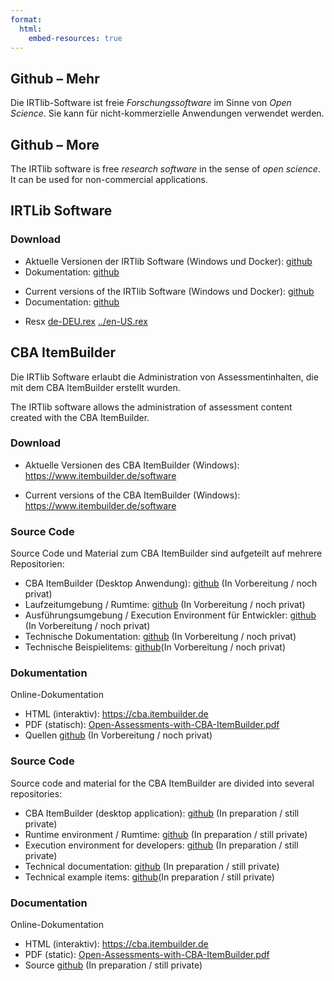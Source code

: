 ```yaml
---
format:
  html:
    embed-resources: true
---
```


::: {.content-visible when-profile="german"}
# Github -- Mehr

Die IRTlib-Software ist freie *Forschungssoftware* im Sinne von *Open Science*. Sie kann für nicht-kommerzielle Anwendungen verwendet werden. 

:::

::: {.content-visible when-profile="english"}
# Github -- More

The IRTlib software is free *research software* in the sense of *open science*. It can be used for non-commercial applications.

:::

## IRTLib Software

### Download

::: {.content-visible when-profile="german"}
* Aktuelle Versionen der IRTlib Software (Windows und Docker): [github](https://github.com/DIPFtba/IRTlibDeploymentSoftware)
* Dokumentation: [github](https://github.com/kroehne/IRTLibDocumentation)
:::


::: {.content-visible when-profile="english"}
* Current versions of the IRTlib Software (Windows und Docker):  [github](https://github.com/DIPFtba/IRTlibDeploymentSoftware)
* Documentation: [github](https://github.com/kroehne/IRTLibDocumentation)
:::

* Resx [de-DEU.rex](../Help-de-DEU.rex) [../en-US.rex](Help-en-US.rex)

## CBA ItemBuilder

::: {.content-visible when-profile="german"}
Die IRTlib Software erlaubt die Administration von Assessmentinhalten, die mit dem CBA ItemBuilder erstellt wurden. 
:::

::: {.content-visible when-profile="english"}
The IRTlib software allows the administration of assessment content created with the CBA ItemBuilder. 
:::

### Download

::: {.content-visible when-profile="german"}
* Aktuelle Versionen des CBA ItemBuilder (Windows): [https://www.itembuilder.de/software](https://www.itembuilder.de/software)
:::

::: {.content-visible when-profile="english"}
* Current versions of the CBA ItemBuilder (Windows): [https://www.itembuilder.de/software](https://www.itembuilder.de/software)
:::



::: {.content-visible when-profile="german"}

### Source Code 

Source Code und Material zum CBA ItemBuilder sind aufgeteilt auf mehrere Repositorien: 

* CBA ItemBuilder (Desktop Anwendung): [github](https://github.com/DIPFtba/CBAItemBuilderDesktopEditor) (In Vorbereitung / noch privat)
* Laufzeitumgebung / Rumtime: [github](https://github.com/DIPFtba/CBAItemBuilderRuntime) (In Vorbereitung / noch privat)
* Ausführungsumgebung / Execution Environment für Entwickler: [github](https://github.com/DIPFtba/CBAItemBuilderExecutionEnvironment) (In Vorbereitung / noch privat)
* Technische Dokumentation: [github](https://github.com/DIPFtba/CBAItemBuilderDocumentation) (In Vorbereitung / noch privat)
* Technische Beispielitems: [github](https://github.com/DIPFtba/CBAItemBuilderExampleItems)(In Vorbereitung / noch privat)

### Dokumentation 

Online-Dokumentation

* HTML (interaktiv): [https://cba.itembuilder.de](https://cba.itembuilder.de)  
* PDF (statisch): [Open-Assessments-with-CBA-ItemBuilder.pdf](https://cba.itembuilder.de/Open-Assessments-with-CBA-ItemBuilder.pdf)
* Quellen [github](https://github.com/kroehne/CBAItemBuilderBook) (In Vorbereitung / noch privat)

:::

::: {.content-visible when-profile="english"}

### Source Code 

Source code and material for the CBA ItemBuilder are divided into several repositories: 

* CBA ItemBuilder (desktop application): [github](https://github.com/DIPFtba/CBAItemBuilderDesktopEditor) (In preparation / still private)
* Runtime environment / Rumtime: [github](https://github.com/DIPFtba/CBAItemBuilderRuntime) (In preparation / still private)
* Execution environment for developers: [github](https://github.com/DIPFtba/CBAItemBuilderExecutionEnvironment) (In preparation / still private)
* Technical documentation: [github](https://github.com/DIPFtba/CBAItemBuilderDocumentation) (In preparation / still private)
* Technical example items: [github](https://github.com/DIPFtba/CBAItemBuilderExampleItems)(In preparation / still private)

### Documentation 

Online-Dokumentation

* HTML (interaktiv): [https://cba.itembuilder.de](https://cba.itembuilder.de)  
* PDF (static): [Open-Assessments-with-CBA-ItemBuilder.pdf](https://cba.itembuilder.de/Open-Assessments-with-CBA-ItemBuilder.pdf)
* Source [github](https://github.com/kroehne/CBAItemBuilderBook) (In preparation / still private)

:::


